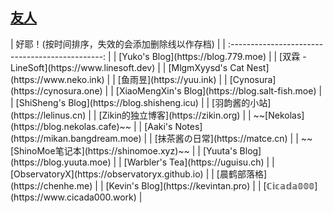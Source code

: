 
<LayoutDefault>
<article class="heti">
<h1 class="post-title!">
    <a href={`/friends`}>友人</a>
</h1>
|  好耶！(按时间排序，失效的会添加删除线以作存档)  |
| :----------------------------------------------: |
|       [Yuko's Blog](https://blog.779.moe)        |
|   [双霖 - LineSoft](https://www.linesoft.dev)    |
|   [MlgmXyysd's Cat Nest](https://www.neko.ink)   |
|            [鱼雨昱](https://yuu.ink)             |
|         [Cynosura](https://cynosura.one)         |
| [XiaoMengXin's Blog](https://blog.salt-fish.moe) |
|   [ShiSheng's Blog](https://blog.shisheng.icu)   |
|        [羽韵酱的小站](https://lelinus.cn)        |
|       [Zikin的独立博客](https://zikin.org)       |
|     ~~[Nekolas](https://blog.nekolas.cafe)~~     |
|   [Aaki's Notes](https://mikan.bangdream.moe)    |
|         [抹茶酱の日常](https://matce.cn)         |
|    ~~[ShinoMoe笔记本](https://shinomoe.xyz)~~    |
|      [Yuuta's Blog](https://blog.yuuta.moe)      |
|        [Warbler's Tea](https://uguisu.ch)        |
|  [ObservatoryX](https://observatoryx.github.io)  |
|         [晨鹤部落格](https://chenhe.me)          |
|       [Kevin's Blog](https://kevintan.pro)       |
|     [ℂ𝕚𝕔𝕒𝕕𝕒𝟘𝟘𝟘](https://www.cicada000.work)      |
</article>
<Comment/>
</LayoutDefault>